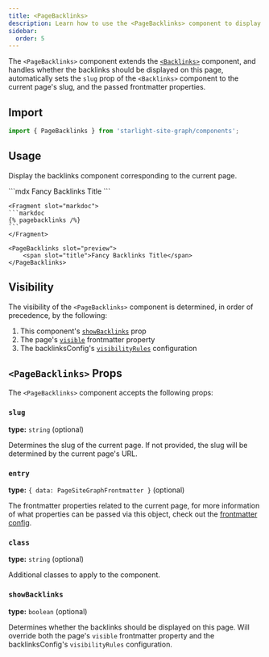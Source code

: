 ```yaml
---
title: <PageBacklinks>
description: Learn how to use the <PageBacklinks> component to display backlinks for a page.
sidebar:
  order: 5
---
```



The `<PageBacklinks>` component extends the [`<Backlinks>`](/starlight-site-graph/components/backlinks) component,
and handles whether the backlinks should be displayed on this page, automatically sets the
`slug` prop of the `<Backlinks>` component to the current page's slug, and the passed frontmatter properties.

## Import
```jsx
import { PageBacklinks } from 'starlight-site-graph/components';
```

## Usage
Display the backlinks component corresponding to the current page.

<Preview>
	```mdx
	<PageBacklinks>
		<span slot="title">Fancy Backlinks Title</span>
	</PageBacklinks>
	```

	<Fragment slot="markdoc">
	```markdoc
	{% pagebacklinks /%}
	```
	</Fragment>

	<PageBacklinks slot="preview">
		<span slot="title">Fancy Backlinks Title</span>
	</PageBacklinks>
</Preview>

## Visibility

The visibility of the `<PageBacklinks>` component is determined, in order of precedence, by the following:

1. This component's [`showBacklinks`](#showbacklinks) prop
2. The page's [`visible`](/starlight-site-graph/configuration/frontmatter/backlinks#visibility) frontmatter property
3. The backlinksConfig's [`visibilityRules`](/starlight-site-graph/configuration/backlinks/general#visibility-rules) configuration


## `<PageBacklinks>` Props

The `<PageBacklinks>` component accepts the following props:

### `slug`

**type:** `string` (optional)

Determines the slug of the current page. If not provided, the slug will be determined by the current page's URL.

### `entry`

**type:** `{ data: PageSiteGraphFrontmatter }` (optional)

The frontmatter properties related to the current page, for more information of what
properties can be passed via this object, check out the [frontmatter config](/starlight-site-graph/configuration/frontmatter).

### `class`

**type:** `string` (optional)

Additional classes to apply to the component.

### `showBacklinks`

**type:** `boolean` (optional)

Determines whether the backlinks should be displayed on this page.
Will override both the page's `visible` frontmatter property and the backlinksConfig's `visibilityRules` configuration.
